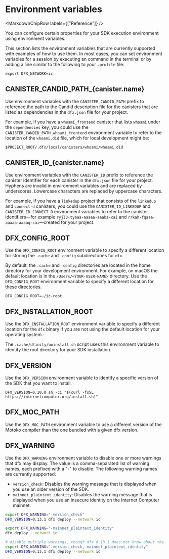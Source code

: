 
# Environment variables

<MarkdownChipRow labels={["Reference"]} />

You can configure certain properties for your SDK execution environment using environment variables.

This section lists the environment variables that are currently supported with examples of how to use them. In most cases, you can set environment variables for a session by executing an command in the terminal or by adding a line similar to the following to your `.profile` file:

    export DFX_NETWORK=ic

## CANISTER_CANDID_PATH\_{canister.name}

Use environment variables with the `CANISTER_CANDID_PATH` prefix to reference the path to the Candid description file for the canisters that are listed as dependencies in the `dfx.json` file for your project.

For example, if you have a `whoami_frontend` canister that lists `whoami` under the `dependencies` key, you could use the `CANISTER_CANDID_PATH_whoami_frontend` environment variable to refer to the location of the `whoami.did` file, which for local development might be:

    $PROJECT_ROOT/.dfx/local/canisters/whoami/whoami.did

## CANISTER_ID\_{canister.name}

Use environment variables with the `CANISTER_ID` prefix to reference the canister identifier for each canister in the `dfx.json` file for your project. Hyphens are invalid in environment variables and are replaced by underscores.  Lowercase characters are replaced by uppercase characters.

For example, if you have a `linkedup` project that consists of the `linkedup` and `connect-d` canisters, you could use the `CANISTER_ID_LINKEDUP` and `CANISTER_ID_CONNECT_D` environment variables to refer to the canister identifiers—for example `ryjl3-tyaaa-aaaaa-aaaba-cai` and `rrkah-fqaaa-aaaaa-aaaaq-cai`—created for your project.

## DFX_CONFIG_ROOT

Use the `DFX_CONFIG_ROOT` environment variable to specify a different location for storing the `.cache` and `.config` subdirectories for `dfx`.

By default, the `.cache` and `.config` directories are located in the home directory for your development environment. For example, on macOS the default location is in the `/Users/<YOUR-USER-NAME>` directory. Use the `DFX_CONFIG_ROOT` environment variable to specify a different location for these directories.

    DFX_CONFIG_ROOT=~/ic-root

## DFX_INSTALLATION_ROOT

Use the `DFX_INSTALLATION_ROOT` environment variable to specify a different location for the `dfx` binary if you are not using the default location for your operating system.

The `.cache/dfinity/uninstall.sh` script uses this environment variable to identify the root directory for your SDK installation.

## DFX_VERSION

Use the `DFX_VERSION` environment variable to identify a specific version of the SDK that you want to install.

    DFX_VERSION=0.10.0 sh -ci "$(curl -fsSL https://internetcomputer.org/install.sh)"

## DFX_MOC_PATH

Use the `DFX_MOC_PATH` environment variable to use a different version of the Motoko compiler than the one bundled with a given dfx version.

## DFX_WARNING

Use the `DFX_WARNING` environment variable to disable one or more warnings that dfx may display. The value is a comma-separated list of warning names, each prefixed with a "-" to disable. The following warning names are currently supported:

- `version_check`: Disables the warning message that is displayed when you use an older version of the SDK.
- `mainnet_plaintext_identity`: Disables the warning message that is displayed when you use an insecure identity on the Internet Computer mainnet.

```bash
export DFX_WARNING="-version_check"
DFX_VERSION=0.13.1 dfx deploy --network ic

export DFX_WARNING="-mainnet_plaintext_identity"
dfx deploy --network ic

# disable multiple warnings, though dfx 0.13.1 does not know about the mainnet_plaintext_identity warning
export DFX_WARNING="-version_check,-mainnet_plaintext_identity"
DFX_VERSION=0.13.1 dfx deploy --network ic
```
